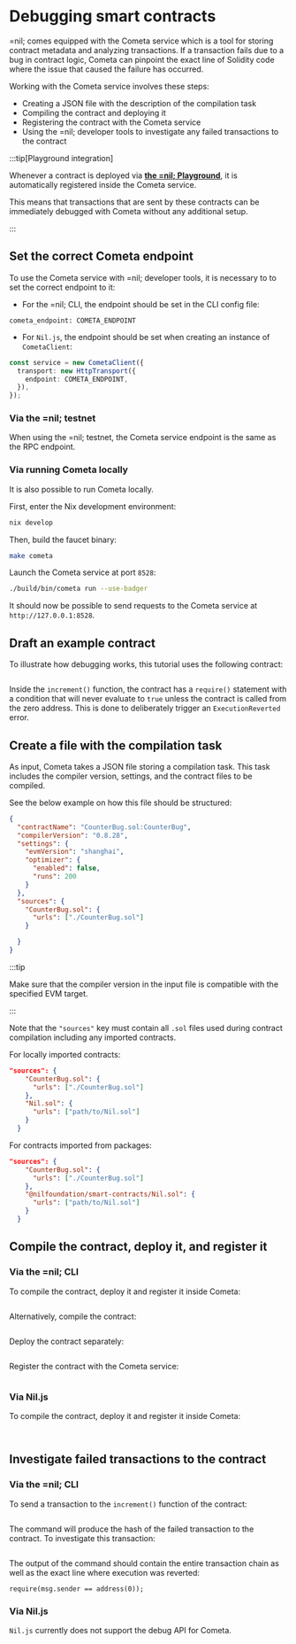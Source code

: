 # Debugging smart contracts

=nil; comes equipped with the Cometa service which is a tool for storing contract metadata and analyzing transactions. If a transaction fails due to a bug in contract logic, Cometa can pinpoint the exact line of Solidity code where the issue that caused the failure has occurred.

Working with the Cometa service involves these steps:

* Creating a JSON file with the description of the compilation task
* Compiling the contract and deploying it
* Registering the contract with the Cometa service
* Using the =nil; developer tools to investigate any failed transactions to the contract

:::tip[Playground integration]

Whenever a contract is deployed via [**the =nil; Playground**](https://explore.nil.foundation/playground), it is automatically registered inside the Cometa service. 

This means that transactions that are sent by these contracts can be immediately debugged with Cometa without any additional setup.

:::

## Set the correct Cometa endpoint

To use the Cometa service with =nil; developer tools, it is necessary to to set the correct endpoint to it:

* For the =nil; CLI, the endpoint should be set in the CLI config file:

```
cometa_endpoint: COMETA_ENDPOINT
```

* For `Nil.js`, the endpoint should be set when creating an instance of `CometaClient`:

```ts showLineNumbers
const service = new CometaClient({
  transport: new HttpTransport({
    endpoint: COMETA_ENDPOINT,
  }),
});
```

### Via the =nil; testnet

When using the =nil; testnet, the Cometa service endpoint is the same as the RPC endpoint.

### Via running Cometa locally

It is also possible to run Cometa locally.

First, enter the Nix development environment:

```bash
nix develop
```

Then, build the faucet binary:

```bash
make cometa
```

Launch the Cometa service at port `8528`:

```bash
./build/bin/cometa run --use-badger
```

It should now be possible to send requests to the Cometa service at `http://127.0.0.1:8528`.

## Draft an example contract

To illustrate how debugging works, this tutorial uses the following contract:

```solidity showLineNumbers file=../../tests/CounterBug.sol start=startContract end=endContract
```

Inside the `increment()` function, the contract has a `require()` statement with a condition that will never evaluate to `true` unless the contract is called from the zero address. This is done to deliberately trigger an `ExecutionReverted` error.

## Create a file with the compilation task

As input, Cometa takes a JSON file storing a compilation task. This task includes the compiler version, settings, and the contract files to be compiled.

See the below example on how this file should be structured:

```json showLineNumbers
{
  "contractName": "CounterBug.sol:CounterBug",
  "compilerVersion": "0.8.28",
  "settings": {
    "evmVersion": "shanghai",
    "optimizer": {
      "enabled": false,
      "runs": 200
    }
  },
  "sources": {
    "CounterBug.sol": {
      "urls": ["./CounterBug.sol"]
    }

  }
}
```

:::tip

Make sure that the compiler version in the input file is compatible with the specified EVM target.

:::

Note that the `"sources"` key must contain all `.sol` files used during contract compilation including any imported contracts.

For locally imported contracts:

```json showLineNumbers
"sources": {
    "CounterBug.sol": {
      "urls": ["./CounterBug.sol"]
    },
    "Nil.sol": {
      "urls": ["path/to/Nil.sol"]
    }
  }
```

For contracts imported from packages:

```json showLineNumbers
"sources": {
    "CounterBug.sol": {
      "urls": ["./CounterBug.sol"]
    },
    "@nilfoundation/smart-contracts/Nil.sol": {
      "urls": ["path/to/Nil.sol"]
    }
  }
```

## Compile the contract, deploy it, and register it

### Via the =nil; CLI

To compile the contract, deploy it and register it inside Cometa:

```bash file=../../tests/commands.mjs start=startCometaCommand end=endCometaCommand
```

Alternatively, compile the contract:

```bash file=../../tests/compilationCommands.js start=startCounterBugCompilationCommand end=endCounterBugCompilationCommand
```

Deploy the contract separately:

```bash file=../../tests/commands.mjs start=startCounterBugDeploymentCommand end=endCounterBugDeploymentCommand
```

Register the contract with the Cometa service:

```bash file=../../tests/cometa-and-debugging.test.mts start=startCounterBugRegistrationCommand end=endCounterBugRegistrationCommand
```

### Via Nil.js

To compile the contract, deploy it and register it inside Cometa:

```typescript showLineNumbers file=../../tests/cometa-and-debugging.test.mts start=startNilJSImport end=endNilJSImport
```

```typescript showLineNumbers file=../../tests/cometa-and-debugging.test.mts start=startNilJSCometaTutorialSnippet end=endNilJSCometaTutorialSnippet
```

## Investigate failed transactions to the contract

### Via the =nil; CLI

To send a transaction to the `increment()` function of the contract:

```bash file=../../tests/cometa-and-debugging.test.mts start=startCounterBugIncrementCommand end=endCounterBugIncrementCommand
```

The command will produce the hash of the failed transaction to the contract. To investigate this transaction:

```bash file=../../tests/cometa-and-debugging.test.mts start=startDebugCommand end=endDebugCommand
```

The output of the command should contain the entire transaction chain as well as the exact line where execution was reverted:

```solidity showLineNumbers
require(msg.sender == address(0));
```

### Via Nil.js

`Nil.js` currently does not support the debug API for Cometa.
